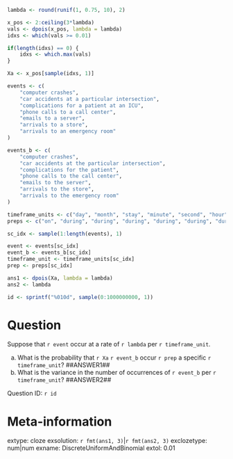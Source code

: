 ```r

lambda <- round(runif(1, 0.75, 10), 2)

x_pos <- 2:ceiling(3*lambda)
vals <- dpois(x_pos, lambda = lambda)
idxs <- which(vals >= 0.01)

if(length(idxs) == 0) { 
    idxs <- which.max(vals)
}

Xa <- x_pos[sample(idxs, 1)]

events <- c(
    "computer crashes",
    "car accidents at a particular intersection",
    "complications for a patient at an ICU",
    "phone calls to a call center",
    "emails to a server",
    "arrivals to a store",
    "arrivals to an emergency room"
)

events_b <- c(
    "computer crashes",
    "car accidents at the particular intersection",
    "complications for the patient",
    "phone calls to the call center",
    "emails to the server",
    "arrivals to the store",
    "arrivals to the emergency room"
)

timeframe_units <- c("day", "month", "stay", "minute", "second", "hour", "quarter hour")
preps <- c("on", "during", "during", "during", "during", "during", "during")

sc_idx <- sample(1:length(events), 1)

event <- events[sc_idx]
event_b <- events_b[sc_idx]
timeframe_unit <- timeframe_units[sc_idx]
prep <- preps[sc_idx]

ans1 <- dpois(Xa, lambda = lambda)
ans2 <- lambda

id <- sprintf("%010d", sample(0:1000000000, 1))

```

Question
========
Suppose that `r event` occur at a rate of `r lambda` per `r timeframe_unit`. 

a. What is the probability that `r Xa` `r event_b` occur `r prep` a specific `r timeframe_unit`? ##ANSWER1##
b. What is the variance in the number of occurrences of `r event_b` per `r timeframe_unit`? ##ANSWER2##

Question ID: `r id`

Meta-information
================
extype: cloze
exsolution: `r fmt(ans1, 3)`|`r fmt(ans2, 3)`
exclozetype: num|num
exname: DiscreteUniformAndBinomial
extol: 0.01